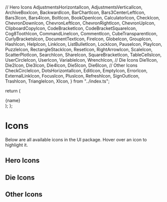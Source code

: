   // Hero Icons
  AdjustmentsHorizontalIcon,
  AdjustmentsVerticalIcon,
  ArchiveBoxIcon,
  BackwardIcon,
  BarChartIcon,
  Bars3CenterLeftIcon,
  Bars3Icon,
  Bars4Icon,
  BoltIcon,
  BookOpenIcon,
  CalculatorIcon,
  CheckIcon,
  ChevronDownIcon,
  ChevronLeftIcon,
  ChevronRightIcon,
  ChevronUpIcon,
  ClipboardCopyIcon,
  CodeBracketIcon,
  CodeBracketSquareIcon,
  Cog8ToothIcon,
  CommandLineIcon,
  CommentIcon,
  CubeTransparentIcon,
  CurlyBracketsIcon,
  DocumentTextIcon,
  FireIcon,
  GlobeIcon,
  GroupIcon,
  HashIcon,
  HelpIcon,
  LinkIcon,
  ListBulletIcon,
  LockIcon,
  PauseIcon,
  PlayIcon,
  PuzzleIcon,
  RectangleStackIcon,
  ResetIcon,
  RightArrowIcon,
  ScaleIcon,
  ScatterPlotIcon,
  SearchIcon,
  ShareIcon,
  SquareBracketIcon,
  TableCellsIcon,
  UserCircleIcon,
  UserIcon,
  VariableIcon,
  WrenchIcon,
  // Die Icons
  Die1Icon,
  Die2Icon,
  Die3Icon,
  Die4Icon,
  Die5Icon,
  Die6Icon,
  // Other Icons
  CheckCircleIcon,
  DotsHorizontalIcon,
  EditIcon,
  EmptyIcon,
  ErrorIcon,
  ExternalLinkIcon,
  FocusIcon,
  PlusIcon,
  RefreshIcon,
  SignOutIcon,
  TrashIcon,
  TriangleIcon,
  XIcon,
} from "../index.ts";

<Meta title="UI/Icons" />

  return (
    <div className="flex flex-col items-center justify-start rounded-lg border border-gray-100 bg-white p-4 shadow-sm transition-shadow hover:shadow-md">
      <div className="flex h-10 w-10 items-center justify-center text-slate-700">
        <Icon className="h-6 w-6" />
      </div>
      <span className="mt-2 text-center !text-sm font-medium text-gray-700">
        {name}
      </span>
    </div>
  );
};

# Icons

Below are all available icons in the UI package. Hover over an icon to highlight it.

## Hero Icons

<div className="mt-6 grid grid-cols-2 gap-3 md:grid-cols-4 lg:grid-cols-6">
  <IconDisplay
    icon={AdjustmentsHorizontalIcon}
    name="AdjustmentsHorizontalIcon"
  />
  <IconDisplay icon={AdjustmentsVerticalIcon} name="AdjustmentsVerticalIcon" />
  <IconDisplay icon={ArchiveBoxIcon} name="ArchiveBoxIcon" />
  <IconDisplay icon={BackwardIcon} name="BackwardIcon" />
  <IconDisplay icon={BarChartIcon} name="BarChartIcon" />
  <IconDisplay icon={Bars3CenterLeftIcon} name="Bars3CenterLeftIcon" />
  <IconDisplay icon={Bars3Icon} name="Bars3Icon" />
  <IconDisplay icon={Bars4Icon} name="Bars4Icon" />
  <IconDisplay icon={BoltIcon} name="BoltIcon" />
  <IconDisplay icon={BookOpenIcon} name="BookOpenIcon" />
  <IconDisplay icon={CalculatorIcon} name="CalculatorIcon" />
  <IconDisplay icon={CheckIcon} name="CheckIcon" />
  <IconDisplay icon={ChevronDownIcon} name="ChevronDownIcon" />
  <IconDisplay icon={ChevronLeftIcon} name="ChevronLeftIcon" />
  <IconDisplay icon={ChevronRightIcon} name="ChevronRightIcon" />
  <IconDisplay icon={ChevronUpIcon} name="ChevronUpIcon" />
  <IconDisplay icon={ClipboardCopyIcon} name="ClipboardCopyIcon" />
  <IconDisplay icon={CodeBracketIcon} name="CodeBracketIcon" />
  <IconDisplay icon={CodeBracketSquareIcon} name="CodeBracketSquareIcon" />
  <IconDisplay icon={Cog8ToothIcon} name="Cog8ToothIcon" />
  <IconDisplay icon={CommandLineIcon} name="CommandLineIcon" />
  <IconDisplay icon={CommentIcon} name="CommentIcon" />
  <IconDisplay icon={CubeTransparentIcon} name="CubeTransparentIcon" />
  <IconDisplay icon={CurlyBracketsIcon} name="CurlyBracketsIcon" />
  <IconDisplay icon={DocumentTextIcon} name="DocumentTextIcon" />
  <IconDisplay icon={FireIcon} name="FireIcon" />
  <IconDisplay icon={GlobeIcon} name="GlobeIcon" />
  <IconDisplay icon={GroupIcon} name="GroupIcon" />
  <IconDisplay icon={HashIcon} name="HashIcon" />
  <IconDisplay icon={HelpIcon} name="HelpIcon" />
  <IconDisplay icon={LinkIcon} name="LinkIcon" />
  <IconDisplay icon={ListBulletIcon} name="ListBulletIcon" />
  <IconDisplay icon={LockIcon} name="LockIcon" />
  <IconDisplay icon={PauseIcon} name="PauseIcon" />
  <IconDisplay icon={PlayIcon} name="PlayIcon" />
  <IconDisplay icon={PuzzleIcon} name="PuzzleIcon" />
  <IconDisplay icon={RectangleStackIcon} name="RectangleStackIcon" />
  <IconDisplay icon={ResetIcon} name="ResetIcon" />
  <IconDisplay icon={RightArrowIcon} name="RightArrowIcon" />
  <IconDisplay icon={ScaleIcon} name="ScaleIcon" />
  <IconDisplay icon={ScatterPlotIcon} name="ScatterPlotIcon" />
  <IconDisplay icon={SearchIcon} name="SearchIcon" />
  <IconDisplay icon={ShareIcon} name="ShareIcon" />
  <IconDisplay icon={SquareBracketIcon} name="SquareBracketIcon" />
  <IconDisplay icon={TableCellsIcon} name="TableCellsIcon" />
  <IconDisplay icon={UserCircleIcon} name="UserCircleIcon" />
  <IconDisplay icon={UserIcon} name="UserIcon" />
  <IconDisplay icon={VariableIcon} name="VariableIcon" />
  <IconDisplay icon={WrenchIcon} name="WrenchIcon" />
</div>

## Die Icons

<div className="mt-6 grid grid-cols-2 gap-3 md:grid-cols-3 lg:grid-cols-6">
  <IconDisplay icon={Die1Icon} name="Die1Icon" />
  <IconDisplay icon={Die2Icon} name="Die2Icon" />
  <IconDisplay icon={Die3Icon} name="Die3Icon" />
  <IconDisplay icon={Die4Icon} name="Die4Icon" />
  <IconDisplay icon={Die5Icon} name="Die5Icon" />
  <IconDisplay icon={Die6Icon} name="Die6Icon" />
</div>

## Other Icons

<div className="mt-6 grid grid-cols-2 gap-3 md:grid-cols-4 lg:grid-cols-6">
  <IconDisplay icon={CheckCircleIcon} name="CheckCircleIcon" />
  <IconDisplay icon={DotsHorizontalIcon} name="DotsHorizontalIcon" />
  <IconDisplay icon={EditIcon} name="EditIcon" />
  <IconDisplay icon={EmptyIcon} name="EmptyIcon" />
  <IconDisplay icon={ErrorIcon} name="ErrorIcon" />
  <IconDisplay icon={ExternalLinkIcon} name="ExternalLinkIcon" />
  <IconDisplay icon={FocusIcon} name="FocusIcon" />
  <IconDisplay icon={PlusIcon} name="PlusIcon" />
  <IconDisplay icon={RefreshIcon} name="RefreshIcon" />
  <IconDisplay icon={SignOutIcon} name="SignOutIcon" />
  <IconDisplay icon={TrashIcon} name="TrashIcon" />
  <IconDisplay icon={TriangleIcon} name="TriangleIcon" />
  <IconDisplay icon={XIcon} name="XIcon" />
</div>
